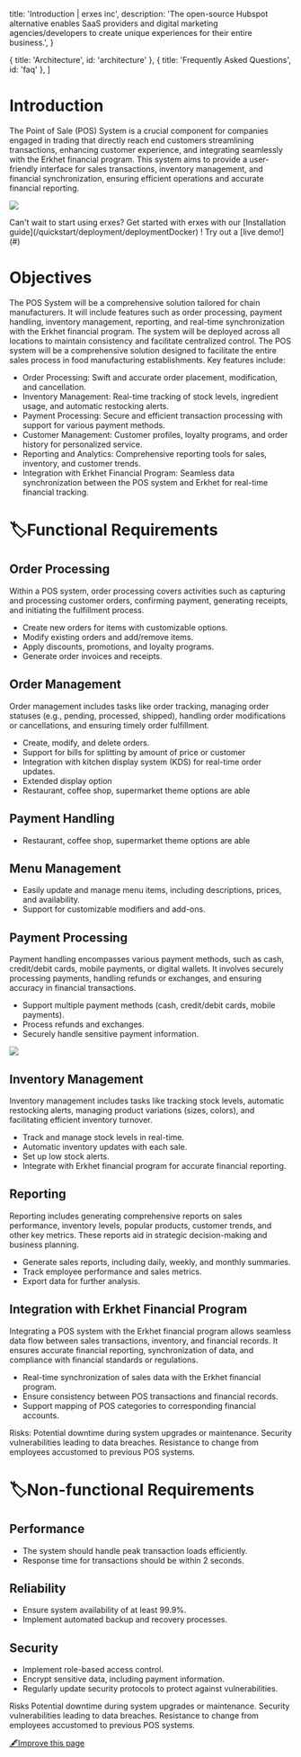 
  title: 'Introduction | erxes inc',
  description:
    'The open-source Hubspot alternative enables SaaS providers and digital marketing agencies/developers to create unique experiences for their entire business.',
}

  { title: 'Architecture', id: 'architecture' },
  { title: 'Frequently Asked Questions', id: 'faq' },
]

<HeroPattern />

# **Introduction**

The Point of Sale (POS) System is a crucial component for companies engaged in trading that directly reach end customers streamlining transactions, enhancing customer experience, and integrating seamlessly with the Erkhet financial program. This system aims to provide a user-friendly interface for sales transactions, inventory management, and financial synchronization, ensuring efficient operations and accurate financial reporting.

![](https://office.erxes.io/gateway/read-file?key=office-erxes-io/0.30699905118826143Poshome.png)

<Note>
  Can't wait to start using erxes? Get started with erxes with our [Installation guide](/quickstart/deployment/deploymentDocker) ! Try out a [live demo!](#)
</Note>


# **Objectives**

The POS System will be a comprehensive solution tailored for chain manufacturers. It will include features such as order processing, payment handling, inventory management, reporting, and real-time synchronization with the Erkhet financial program. The system will be deployed across all locations to maintain consistency and facilitate centralized control.
The POS system will be a comprehensive solution designed to facilitate the entire sales process in food manufacturing establishments. Key features include:


- Order Processing: Swift and accurate order placement, modification, and cancellation.
- Inventory Management: Real-time tracking of stock levels, ingredient usage, and automatic restocking alerts.
- Payment Processing: Secure and efficient transaction processing with support for various payment methods.
- Customer Management: Customer profiles, loyalty programs, and order history for personalized service.
- Reporting and Analytics: Comprehensive reporting tools for sales, inventory, and customer trends.
- Integration with Erkhet Financial Program: Seamless data synchronization between the POS system and Erkhet for real-time financial tracking.


# **🏷️Functional Requirements**
 
## **Order Processing**
Within a POS system, order processing covers activities such as capturing and processing customer orders, confirming payment, generating receipts, and initiating the fulfillment process.
- Create new orders for items with customizable options.
- Modify existing orders and add/remove items.
- Apply discounts, promotions, and loyalty programs.
- Generate order invoices and receipts.

## **Order Management**
Order management includes tasks like order tracking, managing order statuses (e.g., pending, processed, shipped), handling order modifications or cancellations, and ensuring timely order fulfillment.
- Create, modify, and delete orders.
- Support for bills for splitting by amount of price or customer
- Integration with kitchen display system (KDS) for real-time order updates.
- Extended display option
- Restaurant, coffee shop, supermarket theme options are able

## **Payment Handling**
- Restaurant, coffee shop, supermarket theme options are able

## **Menu Management**
- Easily update and manage menu items, including descriptions, prices, and availability.
- Support for customizable modifiers and add-ons.

## **Payment Processing**
Payment handling encompasses various payment methods, such as cash, credit/debit cards, mobile payments, or digital wallets. It involves securely processing payments, handling refunds or exchanges, and ensuring accuracy in financial transactions.
- Support multiple payment methods (cash, credit/debit cards, mobile payments).
- Process refunds and exchanges.
- Securely handle sensitive payment information.

![](https://office.erxes.io/gateway/read-file?key=office-erxes-io/0.37602067298245356Payment(1).png)

## **Inventory Management**
Inventory management includes tasks like tracking stock levels, automatic restocking alerts, managing product variations (sizes, colors), and facilitating efficient inventory turnover.
- Track and manage stock levels in real-time.
- Automatic inventory updates with each sale.
- Set up low stock alerts.
- Integrate with Erkhet financial program for accurate financial reporting.

## **Reporting**
Reporting includes generating comprehensive reports on sales performance, inventory levels, popular products, customer trends, and other key metrics. These reports aid in strategic decision-making and business planning.
- Generate sales reports, including daily, weekly, and monthly summaries.
- Track employee performance and sales metrics.
- Export data for further analysis.

## **Integration with Erkhet Financial Program**
Integrating a POS system with the Erkhet financial program allows seamless data flow between sales transactions, inventory, and financial records. It ensures accurate financial reporting, synchronization of data, and compliance with financial standards or regulations.
- Real-time synchronization of sales data with the Erkhet financial program.
- Ensure consistency between POS transactions and financial records.
- Support mapping of POS categories to corresponding financial accounts.

<danger>
Risks: Potential downtime during system upgrades or maintenance. Security vulnerabilities leading to data breaches. Resistance to change from employees accustomed to previous POS systems.
</danger>

# **🏷️Non-functional Requirements**

## **Performance**
- The system should handle peak transaction loads efficiently.
- Response time for transactions should be within 2 seconds.

## **Reliability**
- Ensure system availability of at least 99.9%.
- Implement automated backup and recovery processes.

## **Security**
- Implement role-based access control.
- Encrypt sensitive data, including payment information.
- Regularly update security protocols to protect against vulnerabilities.


<Danger>
  Risks
Potential downtime during system upgrades or maintenance. Security vulnerabilities leading to data breaches. Resistance to change from employees accustomed to previous POS systems.
</Danger>


[🖋️Improve this page](https://github.com/erxes/erxes-docs/edit/main/src/app/requirement/pos/page.mdx)
